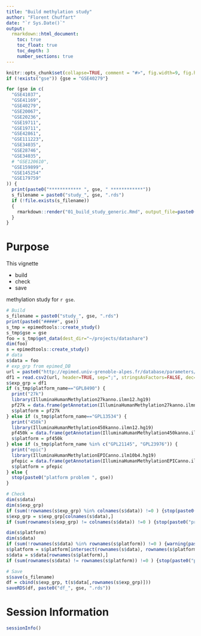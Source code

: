 ```yaml
---
title: "Build methylation study"
author: "Florent Chuffart"
date: "`r Sys.Date()`"
output: 
  rmarkdown::html_document:
    toc: true
    toc_float: true
    toc_depth: 3
    number_sections: true
---
```



```r
knitr::opts_chunk$set(collapse=TRUE, comment = "#>", fig.width=9, fig.height=6, eval=TRUE, echo=FALSE, results="hide", warning=FALSE)
if (!exists("gse")) {gse = "GSE40279"}
```

```r
for (gse in c( 
  "GSE41037", 
  "GSE41169",
  "GSE40279",
  "GSE20067",
  "GSE20236",
  "GSE19711",
  "GSE19711",
  "GSE42861",
  "GSE111223",
  "GSE34035",
  "GSE28746", 
  "GSE34035",
  # "GSE120610",
  "GSE159899",
  "GSE145254"
  "GSE179759"
)) {
  print(paste0("************ ", gse, " ************"))
  s_filename = paste0("study_", gse, ".rds")
  if (!file.exists(s_filename)) 
  {
    rmarkdown::render("01_build_study_generic.Rmd", output_file=paste0("01_build_study_", gse, ".Rmd"))    
  }
}
```


# Purpose

This vignette 

- build
- check
- save 

methylation study for `r gse`.

```r
# Build
s_filename = paste0("study_", gse, ".rds")
print(paste0("#####", gse))
s_tmp = epimedtools::create_study()
s_tmp$gse = gse
foo = s_tmp$get_data(dest_dir="~/projects/datashare")
dim(foo)
s = epimedtools::create_study()
# data
s$data = foo
# exp_grp from epimed_DB
url = paste0("http://epimed.univ-grenoble-alpes.fr/database/parameters/",gse)
df1 = read.csv2(url, header=TRUE, sep=";", stringsAsFactors=FALSE, dec=".", na.strings="", row.names=1)
s$exp_grp = df1
if (s_tmp$platform_name=="GPL8490") {
  print("27k")
  library(IlluminaHumanMethylation27kanno.ilmn12.hg19)
  pf27k = data.frame(getAnnotation(IlluminaHumanMethylation27kanno.ilmn12.hg19))
  s$platform = pf27k
} else if (s_tmp$platform_name=="GPL13534") {
  print("450k")
  library(IlluminaHumanMethylation450kanno.ilmn12.hg19)
  pf450k = data.frame(getAnnotation(IlluminaHumanMethylation450kanno.ilmn12.hg19))
  s$platform = pf450k  
} else if (s_tmp$platform_name %in% c("GPL21145", "GPL23976")) {
  print("epic")
  library(IlluminaHumanMethylationEPICanno.ilm10b4.hg19)  
  pfepic = data.frame(getAnnotation(IlluminaHumanMethylationEPICanno.ilm10b4.hg19))
  s$platform = pfepic  
} else {
  stop(paste0("platform problem ", gse))
}

# Check
dim(s$data)
dim(s$exp_grp)
if (sum(!rownames(s$exp_grp) %in% colnames(s$data)) !=0 ) {stop(paste0("problem exp_grp names ", gse))}
s$exp_grp = s$exp_grp[colnames(s$data),]
if (sum(rownames(s$exp_grp) != colnames(s$data)) !=0 ) {stop(paste0("problem exp_grp names ", gse))}

dim(s$platform)
dim(s$data)
if (sum(!rownames(s$data) %in% rownames(s$platform)) !=0 ) {warning(paste0("problem pf names ", gse))}
s$platform = s$platform[intersect(rownames(s$data), rownames(s$platform)),]
s$data = s$data[rownames(s$platform),]
if (sum(rownames(s$data) != rownames(s$platform)) !=0 ) {stop(paste0("problem pf names ", gse))}

# Save
s$save(s_filename)
df = cbind(s$exp_grp, t(s$data[,rownames(s$exp_grp)]))
saveRDS(df, paste0("df_", gse, ".rds"))
```

# Session Information

```r
sessionInfo()
```

